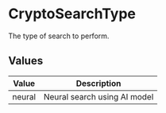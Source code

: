 # CryptoSearchType

The type of search to perform.

## Values

| Value | Description |
|-------|-------------|
| neural | Neural search using AI model |
